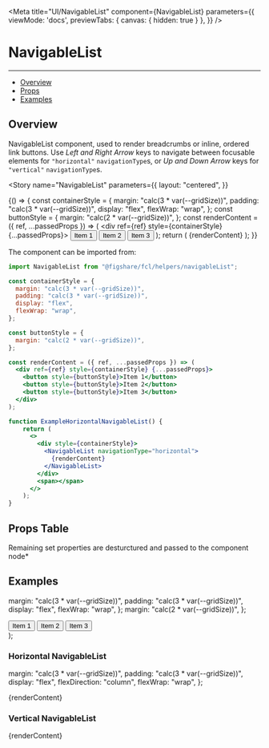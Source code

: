 
<Meta 
  title="UI/NavigableList" 
  component={NavigableList}
  parameters={{
    viewMode: 'docs',
    previewTabs: { 
      canvas: { hidden: true } 
     },
  }}
/>

# NavigableList
---

- [Overview](#overview)
- [Props](#props-table)
- [Examples](#examples)

## Overview

NavigableList component, used to render breadcrumbs or inline, ordered link buttons.
Use *Left and Right Arrow* keys to navigate between focusable elements for `"horizontal"` `navigationType`s, 
or *Up and Down Arrow* keys for `"vertical"` `navigationType`s.

<Story 
  name="NavigableList" 
  parameters={{
    layout: "centered",
  }}
>
  {() => {
    const containerStyle = {
      margin: "calc(3 * var(--gridSize))",
      padding: "calc(3 * var(--gridSize))",
      display: "flex",
      flexWrap: "wrap",
    };
    const buttonStyle = {
      margin: "calc(2 * var(--gridSize))",
    };
    const renderContent = ({ ref, ...passedProps }) => (
      <div ref={ref} style={containerStyle} {...passedProps}>
        <button style={buttonStyle}>Item 1</button>
        <button style={buttonStyle}>Item 2</button>
        <button style={buttonStyle}>Item 3</button>
      </div>
    );
    return (
      <NavigableList navigationType="horizontal">
        {renderContent}
      </NavigableList>
    );
  }}
</Story>

The component can be imported from:

```jsx
import NavigableList from "@figshare/fcl/helpers/navigableList";

const containerStyle = {
  margin: "calc(3 * var(--gridSize))",
  padding: "calc(3 * var(--gridSize))",
  display: "flex",
  flexWrap: "wrap",
};

const buttonStyle = {
  margin: "calc(2 * var(--gridSize))",
};

const renderContent = ({ ref, ...passedProps }) => (
  <div ref={ref} style={containerStyle} {...passedProps}>
    <button style={buttonStyle}>Item 1</button>
    <button style={buttonStyle}>Item 2</button>
    <button style={buttonStyle}>Item 3</button>
  </div>
);

function ExampleHorizontalNavigableList() {
    return (
      <>
        <div style={containerStyle}>
          <NavigableList navigationType="horizontal">
            {renderContent}
          </NavigableList>
        </div>
        <span></span>
      </>
    );
}
```
## Props Table

<ArgsTable of={NavigableList} />
Remaining set properties are desturctured and passed to the component node*

## Examples

  margin: "calc(3 * var(--gridSize))",
  padding: "calc(3 * var(--gridSize))",
  display: "flex",
  flexWrap: "wrap",
};
  margin: "calc(2 * var(--gridSize))",
};

  <div ref={ref} style={containerStyle} {...passedProps}>
    <button style={buttonStyle}>Item 1</button>
    <button style={buttonStyle}>Item 2</button>
    <button style={buttonStyle}>Item 3</button>
  </div>
);

### Horizontal NavigableList

  margin: "calc(3 * var(--gridSize))",
  padding: "calc(3 * var(--gridSize))",
  display: "flex",
  flexDirection: "column",
  flexWrap: "wrap",
};

<Canvas>
  <NavigableList navigationType="horizontal" containerStyle={containerStyle}>
    {renderContent}
  </NavigableList>
</Canvas>

### Vertical NavigableList

<Canvas>
  <NavigableList navigationType="vertical" containerStyle={verticalContainerStyle}>
    {renderContent}
  </NavigableList>
</Canvas>